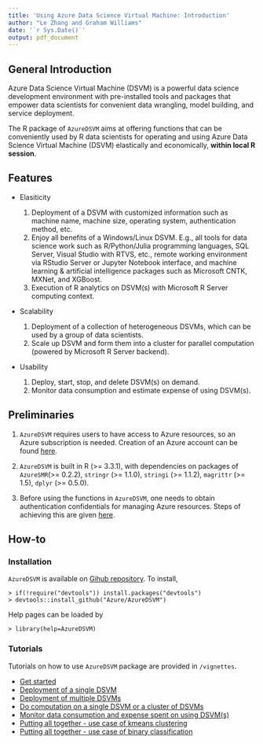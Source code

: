 ```yaml
---
title: 'Using Azure Data Science Virtual Machine: Introduction'
author: "Le Zhang and Graham Williams"
date: '`r Sys.Date()`'
output: pdf_document
---
```


## General Introduction

Azure Data Science Virtual Machine (DSVM) is a powerful data science development environment with pre-installed tools and packages that empower data scientists for convenient data wrangling, model building, and service deployment. 

The R package of `AzureDSVM` aims at offering functions that can be conveniently used by R data scientists for operating and using Azure Data Science Virtual Machine (DSVM) elastically and economically, **within local R session**. 

## Features

* Elasiticity

    1. Deployment of a DSVM with customized information such as machine name, machine size, operating system, authentication method, etc.
    2. Enjoy all benefits of a Windows/Linux DSVM. E.g., all tools for data science work such as R/Python/Julia programming languages, SQL Server, Visual Studio with RTVS, etc., remote working environment via RStudio Server or Jupyter Notebook interface, and machine learning & artificial intelligence packages such as Microsoft CNTK, MXNet, and XGBoost.
    3. Execution of R analytics on DSVM(s) with Microsoft R Server computing context.

* Scalability 

    1. Deployment of a collection of heterogeneous DSVMs, which can be used by a group of data scientists.
    2. Scale up DSVM and form them into a cluster for parallel computation (powered by Microsoft R Server backend). 
    
* Usability

    1. Deploy, start, stop, and delete DSVM(s) on demand.
    2. Monitor data consumption and estimate expense of using DSVM(s).

## Preliminaries

1. `AzureDSVM` requires users to have access to Azure resources, so an Azure subscription is needed. Creation of an Azure account can be found [here](https://azure.microsoft.com/en-us/free/?b=17.09b).  

2. `AzureDSVM` is built in R (>= 3.3.1), with dependencies on packages of `AzureSMR `(>= 0.2.2), `stringr` (>= 1.1.0), `stringi` (>= 1.1.2), `magrittr` (>= 1.5), `dplyr` (>= 0.5.0).

3. Before using the functions in `AzureDSVM`, one needs to obtain authentication confidentials for managing Azure resources. Steps of achieving this are given [here](https://github.com/Microsoft/AzureSMR/blob/master/vignettes/Authentication.Rmd).  

## How-to

### Installation

`AzureDSVM` is available on [Gihub repository](https://github.com/Azure/AzureDSVM). To install, 

    > if(!require("devtools")) install.packages("devtools")
    > devtools::install_github("Azure/AzureDSVM")

Help pages can be loaded by

    > library(help=AzureDSVM)

### Tutorials

Tutorials on how to use `AzureDSVM` package are provided in `/vignettes`.

* [Get started](https://github.com/Azure/AzureDSVM/blob/master/vignettes/00Introduction.Rmd)
* [Deployment of a single DSVM](https://github.com/Azure/AzureDSVM/blob/master/vignettes/10Deploy.Rmd)
* [Deployment of multiple DSVMs](https://github.com/Azure/AzureDSVM/blob/master/vignettes/20Multi.Rmd)
* [Do computation on a single DSVM or a cluster of DSVMs](https://github.com/Azure/AzureDSVM/blob/master/vignettes/30Compute.Rmd)
* [Monitor data consumption and expense spent on using DSVM(s)](https://github.com/Azure/AzureDSVM/blob/master/vignettes/40Cost.Rmd)
* [Putting all together - use case of kmeans clustering](https://github.com/Azure/AzureDSVM/blob/master/vignettes/60Kmeans.Rmd)
* [Putting all together - use case of binary classification](https://github.com/Azure/AzureDSVM/blob/master/vignettes/80ModelSelect.Rmd)
